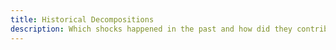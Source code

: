 ```yaml
---
title: Historical Decompositions
description: Which shocks happened in the past and how did they contribute to historical developments?
---
```


